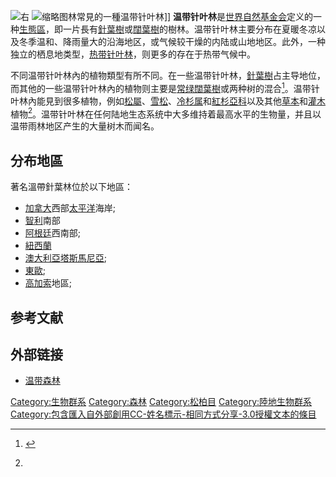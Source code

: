 [[File:Biome_map_05.svg|右]]
[[File:Las_sosnowy_swiezy02.jpg|缩略图]]林常見的一種温带针叶林]]
'''温带针叶林'''是[[世界自然基金会|世界自然基金会]]定义的一种[[生態區|生態區]]，即一片長有[[針葉樹|針葉樹]]或[[闊葉樹|闊葉樹]]的樹林。温带针叶林主要分布在夏暖冬凉以及冬季温和、降雨量大的沿海地区，或气候较干燥的内陆或山地地区。此外，一种独立的栖息地类型，[[熱帶和亞熱帶針葉林|热带针叶林]]，则更多的存在于热带气候中。

不同温带针叶林內的植物類型有所不同。在一些温带针叶林，[[針葉樹|針葉樹]]占主导地位，而其他的一些温带针叶林內的植物则主要是[[常绿植物|常绿]][[闊葉樹|闊葉樹]]或两种树的混合<ref name="wwf">{{CC-notice|bysa3}} {{Cite web|title=Temperate Coniferous Forest Ecoregions|url=http://wwf.panda.org/about_our_earth/ecoregions/about/habitat_types/selecting_terrestrial_ecoregions/habitat05.cfm|author=World Wide Fund for Nature|archiveurl=https://web.archive.org/web/20110102145156/http://wwf.panda.org/about_our_earth/ecoregions/about/habitat_types/selecting_terrestrial_ecoregions/habitat05.cfm|archivedate=2011-01-02}}</ref>。温带针叶林內能見到很多植物，例如[[松屬|松屬]]、[[雪松|雪松]]、[[冷杉属|冷杉属]]和[[紅杉亞科|紅杉亞科]]以及其他[[草本|草本]]和[[灌木|灌木]]植物<ref name="wwf" />。温带针叶林在任何陆地生态系统中大多维持着最高水平的生物量，并且以温带雨林地区产生的大量树木而闻名。

==分布地區==
著名溫帶針葉林位於以下地區：

*[[加拿大|加拿大]]西部[[太平洋|太平洋]]海岸;
*[[智利|智利]]南部
*[[阿根廷|阿根廷]]西南部;
*[[紐西蘭|紐西蘭]]
*[[澳大利亞|澳大利亞]][[塔斯馬尼亞|塔斯馬尼亞]];
*[[東歐|東歐]];
*[[高加索|高加索]]地區;

== 参考文献 ==
{{Reflist}}

== 外部链接 ==
* [http://www.barrameda.com.ar/ecology/temperate-forest.htm 温带森林] {{Wayback|url=http://www.barrameda.com.ar/ecology/temperate-forest.htm |date=20191031093624 }}

{{Biome|state = uncollapsed}}

[[Category:生物群系|Category:生物群系]]
[[Category:森林|Category:森林]]
[[Category:松柏目|Category:松柏目]]
[[Category:陸地生物群系|Category:陸地生物群系]]
[[Category:包含匯入自外部創用CC-姓名標示-相同方式分享-3.0授權文本的條目|Category:包含匯入自外部創用CC-姓名標示-相同方式分享-3.0授權文本的條目]]